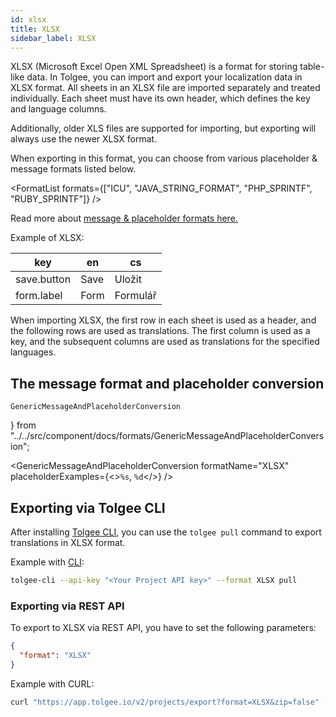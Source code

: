 ```yaml
---
id: xlsx
title: XLSX
sidebar_label: XLSX
---
```


XLSX (Microsoft Excel Open XML Spreadsheet) is a format for storing table-like data.
In Tolgee, you can import and export your localization data in XLSX format.
All sheets in an XLSX file are imported separately and treated individually.
Each sheet must have its own header, which defines the key and language columns.

Additionally, older XLS files are supported for importing, but exporting will always use the newer XLSX format.

When exporting in this format, you can choose from various placeholder & message formats listed below.


<FormatList formats={["ICU", "JAVA_STRING_FORMAT", "PHP_SPRINTF", "RUBY_SPRINTF"]} />

Read more about [message & placeholder formats here.](./message_placeholder_format.mdx)

Example of XLSX:

| key          | en        | cs         |
|--------------|-----------|------------|
| save.button  | Save      | Uložit     |
| form.label   | Form      | Formulář   |

When importing XLSX, the first row in each sheet is used as a header, and the following rows are used as translations.
The first column is used as a key, and the subsequent columns are used as translations for the specified languages.

## The message format and placeholder conversion
    GenericMessageAndPlaceholderConversion
} from "../../src/component/docs/formats/GenericMessageAndPlaceholderConversion";

<GenericMessageAndPlaceholderConversion formatName="XLSX"
                                        placeholderExamples={<><code>%s</code>, <code>%d</code></>} />

## Exporting via Tolgee CLI

After installing [Tolgee CLI](/tolgee-cli/installation), you can use the `tolgee pull` command to export translations in XLSX format.

Example with [CLI](/tolgee-cli):
```bash
tolgee-cli --api-key "<Your Project API key>" --format XLSX pull
```

### Exporting via REST API

To export to XLSX via REST API, you have to set the following parameters:
```json
{
  "format": "XLSX"
}
```

Example with CURL:
```bash
curl "https://app.tolgee.io/v2/projects/export?format=XLSX&zip=false" -H "X-API-Key: <Your Project API key>" --output exported.xlsx
```


<Importing />
